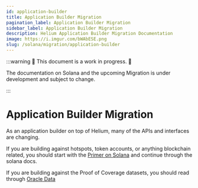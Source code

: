 ```yaml
---
id: application-builder
title: Application Builder Migration
pagination_label: Application Builder Migration
sidebar_label: Application Builder Migration
description: Helium Application Builder Migration Documentation
image: https://i.imgur.com/bWAbESE.png
slug: /solana/migration/application-builder
---
```



:::warning 🚧 This document is a work in progress. 🚧

The documentation on Solana and the upcoming Migration is under development and subject to change.

:::

# Application Builder Migration

As an application builder on top of Helium, many of the APIs and interfaces are changing. 

If you are building against hotspots, token accounts, or anything blockchain related, you should start with
the [Primer on Solana](/solana/primer) and continue through the solana docs.

If you are building against the Proof of Coverage datasets, you should read through [Oracle Data](/solana/oracle-data)
